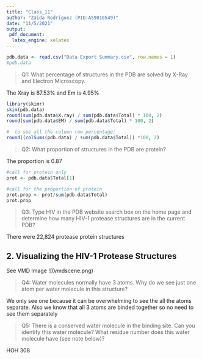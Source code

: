 ```yaml
---
title: "Class_11"
author: "Zaida Rodriguez (PID:A59010549)"
date: "11/5/2021"
output:
 pdf_document:
  latex_engine: xelatex
---
```


```r
pdb.data <- read.csv("Data Export Summary.csv", row.names = 1)
#pdb.data
```

> Q1: What percentage of structures in the PDB are solved by X-Ray and Electron Microscopy.

The Xray is 87.53% and Em is 4.95%
```r
library(skimr)
skim(pdb.data)
round(sum(pdb.data$X.ray) / sum(pdb.data$Total) * 100, 2)
round(sum(pdb.data$EM) / sum(pdb.data$Total) * 100, 2)

#  to see all the column row percentage: 
round((colSums(pdb.data) / sum(pdb.data$Total)) *100, 2)
```


> Q2: What proportion of structures in the PDB are protein?

The proportion is 0.87

```r
#call for protein only
prot <- pdb.data$Total[1]

#call for the proportion of protein 
prot.prop <- prot/sum(pdb.data$Total)
prot.prop
```

> Q3: Type HIV in the PDB website search box on the home page and determine how many HIV-1 protease structures are in the current PDB?

There were 22,824 protease protein structures


## 2. Visualizing the HIV-1 Protease Structures 

See VMD Image
![(vmdscene.png)

> Q4: Water molecules normally have 3 atoms. Why do we see just one atom per water molecule in this structure?

We only see one because it can be overwhelming to see the all the atoms separate. Also we know that all 3 atoms are binded together so no need to see them separately

> Q5: There is a conserved water molecule in the binding site. Can you identify this water molecule? What residue number does this water molecule have (see note below)?

HOH 308




